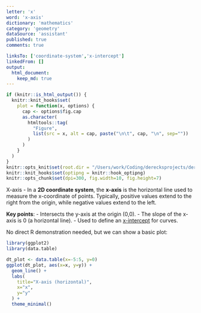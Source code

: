 ```yaml
---
letter: 'x'
word: 'x-axis'
dictionary: 'mathematics'
category: 'geometry'
dataSource: 'assistant'
published: true
comments: true

linksTo: ['coordinate-system','x-intercept']
linkedFrom: []
output:
  html_document:
    keep_md: true
---
```


```r
if (knitr::is_html_output()) {
  knitr::knit_hooks$set(
    plot = function(x, options) {
      cap <- options$fig.cap
      as.character(
        htmltools::tag(
          "Figure",
          list(src = x, alt = cap, paste("\n\t", cap, "\n", sep=""))
        )
      )
    }
  )
}
knitr::opts_knit$set(root.dir = "/Users/work/Coding/derecksprojects/derecksnotes.com-playground/derecksnotes.com/client/src/app/dictionaries/mathematics/definitions")
knitr::knit_hooks$set(optipng = knitr::hook_optipng)
knitr::opts_chunk$set(dpi=300, fig.width=10, fig.height=7)
```

<a id="x-axis">X-axis</a> - In a **2D coordinate system**, the **x-axis** is the horizontal line used to measure the x-coordinate of points. Typically, positive values extend to the right from the origin, while negative values extend to the left.

**Key points**:
- Intersects the y-axis at the origin (0,0).
- The slope of the x-axis is 0 (a horizontal line).
- Used to define an [x-intercept](#x-intercept) for curves.

No direct R demonstration needed, but we can show a basic plot:

```r
library(ggplot2)
library(data.table)

dt_plot <- data.table(x=-5:5, y=0)
ggplot(dt_plot, aes(x=x, y=y)) +
  geom_line() +
  labs(
    title="X-axis (horizontal)",
    x="x",
    y="y"
  ) +
  theme_minimal()
```
